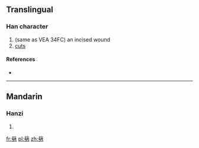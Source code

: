 ==Translingual==

===Han character===
{{Han char|rn=18|rad=刀|as=17|sn=19|four=|canj=廿十尸竹 (TJSH)}}

# (same as VEA 34FC) an incised wound
# [[cuts]]

====References====
* {{Han ref|kx=0145.350|hdz=10362.150|uh=3511|ud=13585}}

----

==Mandarin==

===Hanzi===
{{cmn-hanzi|pin=[[chì]] ([[chi4]]), [[dào]] ([[dao4]]), [[qì]] ([[qi4]]), [[shuì]] ([[shui4]])|wg=ch'ih<sup>4</sup>, tao<sup>4</sup>, ch'i<sup>4</sup>, shui<sup>4</sup>}}

# {{defn|Mandarin|sort=刀17}}

[[fr:㔑]]
[[pl:㔑]]
[[zh:㔑]]